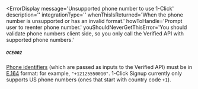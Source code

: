 
<ErrorDisplay
  message='Unsupported phone number to use 1-Click'
  description=''
  integrationType=''
  whenThisIsReturned='When the phone number is unsupported or has an invalid format.' 
  howToHandle='Prompt user to reenter phone number.'
  youShouldNeverGetThisError='You should validate phone numbers client side, so you only call the Verified API with supported phone numbers.'
>
  ##### `OCE002`
</ErrorDisplay>

[Phone identifiers](/reference/data/inputs#identifiers) (which are passed as inputs to the Verified API) must be in [E.164](https://www.twilio.com/docs/glossary/what-e164) format: for example, `"+12125550010"`. 1-Click Signup currently only supports US phone numbers (ones that start with country code `+1`).